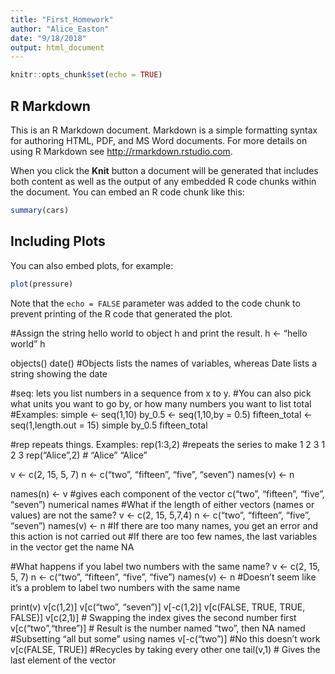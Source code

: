 ```yaml
---
title: "First_Homework"
author: "Alice_Easton"
date: "9/18/2018"
output: html_document
---
```


```r
knitr::opts_chunk$set(echo = TRUE)
```

## R Markdown

This is an R Markdown document. Markdown is a simple formatting syntax for authoring HTML, PDF, and MS Word documents. For more details on using R Markdown see <http://rmarkdown.rstudio.com>.

When you click the **Knit** button a document will be generated that includes both content as well as the output of any embedded R code chunks within the document. You can embed an R code chunk like this:

```r
summary(cars)
```

## Including Plots

You can also embed plots, for example:

```r
plot(pressure)
```

Note that the `echo = FALSE` parameter was added to the code chunk to prevent printing of the R code that generated the plot.

#Assign the string hello world to object h and print the result.
h <- "hello world"
h

objects()
date()
#Objects lists the names of variables, whereas Date lists a string showing the date

#seq: lets you list numbers in a sequence from x to y. 
#You can also pick what units you want to go by, or how many numbers you want to list total
#Examples:
simple <- seq(1,10)
by_0.5 <- seq(1,10,by = 0.5)
fifteen_total <- seq(1,length.out = 15)
simple
by_0.5
fifteen_total

#rep repeats things. Examples:
rep(1:3,2) #repeats the series to make 1 2 3 1 2 3
rep("Alice",2) # "Alice" "Alice"

v <- c(2, 15, 5, 7)
n <- c("two", "fifteen", "five", "seven")
names(v) <- n

names(n) <- v #gives each component of the vector c("two", "fifteen", "five", "seven") numerical names 
#What if the length of either vectors (names or values) are not the same?
v <- c(2, 15, 5,7,4)
n <- c("two", "fifteen", "five", "seven")
names(v) <- n 
#If there are too many names, you get an error and this action is not carried out
#If there are too few names, the last variables in the vector get the name NA

#What happens if you label two numbers with the same name?
v <- c(2, 15, 5, 7)
n <- c("two", "fifteen", "five", "five")
names(v) <- n #Doesn't seem like it's a problem to label two numbers with the same name

print(v)
v[c(1,2)]
v[c("two", "seven")]
v[-c(1,2)]
v[c(FALSE, TRUE, TRUE, FALSE)]
v[c(2,1)] # Swapping the index gives the second number first
v[c("two","three")] # Result is the number named "two", then NA named <NA>
#Subsetting "all but some" using names
v[-c("two")] #No this doesn't work
v[c(FALSE, TRUE)] #Recycles by taking every other one
tail(v,1) # Gives the last element of the vector

